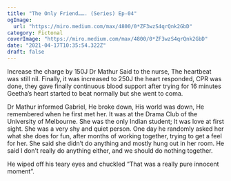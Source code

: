 ```yaml
---
title: "The Only Friend……. (Series) Ep-04"
ogImage:
  url: "https://miro.medium.com/max/4800/0*ZF3wzS4qrQnk2GbD"
category: Fictonal
coverImage: "https://miro.medium.com/max/4800/0*ZF3wzS4qrQnk2GbD"
date: "2021-04-17T10:35:54.322Z"
draft: false
---
```


Increase the charge by 150J Dr Mathur Said to the nurse, The heartbeat was still nil. 
Finally, it was increased to 250J the heart responded, CPR was done, they gave finally continuous blood support after trying for 16 minutes Geetha’s heart started to beat normally but she went to coma.

Dr Mathur informed Gabriel, He broke down, His world was down, He remembered when he first met her. It was at the Drama Club of the University of Melbourne. She was the only Indian student; It was love at first sight. She was a very shy and quiet person. One day he randomly asked her what she does for fun, after months of working together, trying to get a feel for her. She said she didn’t do anything and mostly hung out in her room. He said I don’t really do anything either, and we should do nothing together.

He wiped off his teary eyes and chuckled “That was a really pure innocent moment”.


